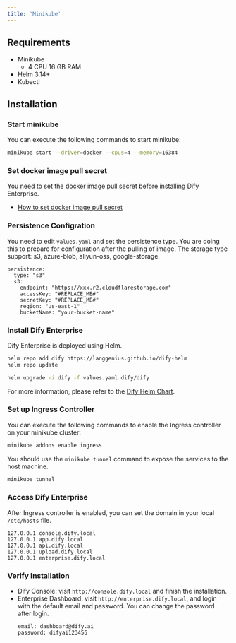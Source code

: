 ```yaml
---
title: 'Minikube'
---
```


## Requirements
- Minikube
  - 4 CPU 16 GB RAM
- Helm 3.14+
- Kubectl

## Installation
### Start minikube
You can execute the following commands to start minikube:
```bash
minikube start --driver=docker --cpus=4 --memory=16384
```

### Set docker image pull secret
You need to set the docker image pull secret before installing Dify Enterprise.
- [How to set docker image pull secret](../configuration/docker-image-pull-secret.md)

### Persistence Configration
You need to edit `values.yaml` and set the persistence type. You are doing this to prepare for configuration after the pulling of image.
The storage type support: s3, azure-blob, aliyun-oss, google-storage.
```
persistence:
  type: "s3"
  s3:
    endpoint: "https://xxx.r2.cloudflarestorage.com"
    accessKey: "#REPLACE_ME#"
    secretKey: "#REPLACE_ME#"
    region: "us-east-1"
    bucketName: "your-bucket-name"
```

### Install Dify Enterprise
Dify Enterprise is deployed using Helm. 

```bash
helm repo add dify https://langgenius.github.io/dify-helm
helm repo update

helm upgrade -i dify -f values.yaml dify/dify
```

For more information, please refer to the [Dify Helm Chart](../configuration/dify-helm-chart.md).

### Set up Ingress Controller
You can execute the following commands to enable the Ingress controller on your minikube cluster:
```bash
minikube addons enable ingress
```

You should use the `minikube tunnel` command to expose the services to the host machine.
```bash
minikube tunnel
```

### Access Dify Enterprise
After Ingress controller is enabled, you can set the domain in your local `/etc/hosts` file.
```
127.0.0.1 console.dify.local
127.0.0.1 app.dify.local
127.0.0.1 api.dify.local
127.0.0.1 upload.dify.local
127.0.0.1 enterprise.dify.local
```

### Verify Installation
- Dify Console: visit `http://console.dify.local` and finish the installation.
- Enterprise Dashboard: visit `http://enterprise.dify.local`, and login with the default email and password. You can change the password after login.
  ```
  email: dashboard@dify.ai
  password: difyai123456
  ```
